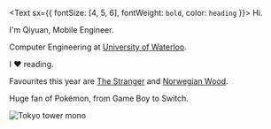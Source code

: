 <Text sx={{ fontSize: [4, 5, 6], fontWeight: `bold`, color: `heading` }}>
  Hi.
</Text>

I'm Qiyuan, Mobile Engineer.

Computer Engineering at [University of Waterloo](https://uwaterloo.ca/).

I ❤️ reading. 

Favourites this year are [The Stranger](https://www.goodreads.com/book/show/49552.The_Stranger) and [Norwegian Wood](https://www.goodreads.com/book/show/11297.Norwegian_Wood).

Huge fan of Pokémon, from Game Boy to Switch.

![Tokyo tower mono](https://live.staticflickr.com/7352/27165758291_b2c5f3272f_c.jpg)